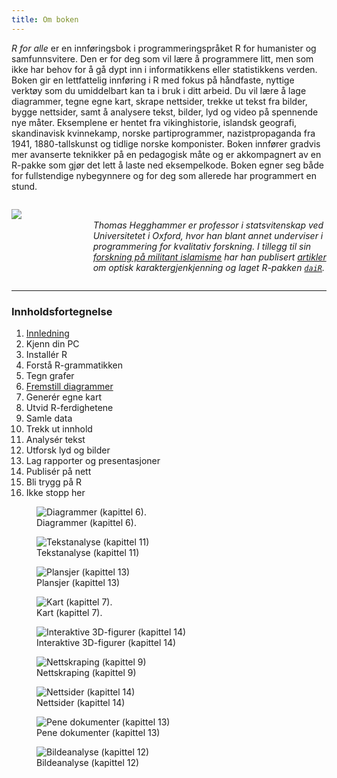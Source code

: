 ```yaml
---
title: Om boken
---
```


*R for alle* er en innføringsbok i programmeringspråket R for humanister og samfunnsvitere. Den er for deg som vil lære å programmere litt, men som ikke har behov for å gå dypt inn i informatikkens eller statistikkens verden. Boken gir en lettfattelig innføring i R med fokus på håndfaste, nyttige verktøy som du umiddelbart kan ta i bruk i ditt arbeid. Du vil lære å lage diagrammer, tegne egne kart, skrape nettsider, trekke ut tekst fra bilder, bygge nettsider, samt å analysere tekst, bilder, lyd og video på spennende nye måter. Eksemplene er hentet fra vikinghistorie, islandsk geografi, skandinavisk kvinnekamp, norske partiprogrammer, nazistpropaganda fra 1941, 1880-tallskunst og tidlige norske komponister. Boken innfører gradvis mer avanserte teknikker på en pedagogisk måte og er akkompagnert av en R-pakke som gjør det lett å laste ned eksempelkode. Boken egner seg både for fullstendige nybegynnere og for deg som allerede har programmert en stund.

:::: {.columns}
::: {.column width="16%"}
![](images/hegghammer.jpg)
:::

::: {.column width="3%"}
:::

::: {.column width="80%"}
\
*Thomas Hegghammer er professor i statsvitenskap ved Universitetet i Oxford, hvor han blant annet underviser i programmering for kvalitativ forskning. I tillegg til sin [forskning på militant islamisme]((https://hegghammer.com/)) har han publisert [artikler](https://link.springer.com/article/10.1007/s42001-021-00149-1) om optisk karaktergjenkjenning og laget R-pakken [`daiR`](https://dair.info).*
:::
::::
---

:::: {layout="[ 25, 25, 25, 25 ]"}

::: {#first-column}

### Innholdsfortegnelse

1. [Innledning](https://issuu.com/fagbokforlaget/docs/r_for_alle_9788245036862_?fr=sMjZhZjc1MzU2MjU)
2. Kjenn din PC
3. Installér R
4. Forstå R-grammatikken
5. Tegn grafer
6. [Fremstill diagrammer](utdrag.qmd)
7. Generér egne kart
8. Utvid R-ferdighetene
9. Samle data
10. Trekk ut innhold
11. Analysér tekst
12. Utforsk lyd og bilder
13. Lag rapporter og presentasjoner
14. Publisér på nett
15. Bli trygg på R
16. Ikke stopp her

:::

::: {#second-column}

![Diagrammer (kapittel 6).](images/kap06_tidslinje2.png){group="galleri"}

![Tekstanalyse (kapittel 11)](images/kap11_wordcloud.png){group="galleri"}

![Plansjer (kapittel 13)](images/kap13_plansje.png){group="galleri}



:::

::: {#third-column}

![Kart (kapittel 7).](images/kap07_bykart.png){group="galleri"}

![Interaktive 3D-figurer (kapittel 14)](images/kap14_nefertiti.png){group="galleri"}

![Nettskraping (kapittel 9)](images/kap09_selenium.png){group="galleri"}
:::

::: {#third-column}

![Nettsider (kapittel 14)](images/kap14_nettside.png){group="galleri"}


![Pene dokumenter (kapittel 13)](images/kap13_artikkel.png){group="galleri"}

![Bildeanalyse (kapittel 12)](images/kap12_objektdeteksjon.png){group="galleri"}


:::

::::
